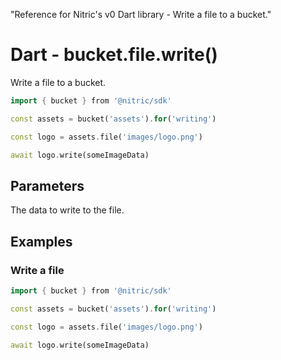   "Reference for Nitric's v0 Dart library - Write a file to a bucket."

# Dart - bucket.file.write()

Write a file to a bucket.

```dart
import { bucket } from '@nitric/sdk'

const assets = bucket('assets').for('writing')

const logo = assets.file('images/logo.png')

await logo.write(someImageData)
```

## Parameters

<Properties>
  <Property name="data" required type="Uint8Array">
    The data to write to the file.
  </Property>
</Properties>

## Examples

### Write a file

```dart
import { bucket } from '@nitric/sdk'

const assets = bucket('assets').for('writing')

const logo = assets.file('images/logo.png')

await logo.write(someImageData)
```
